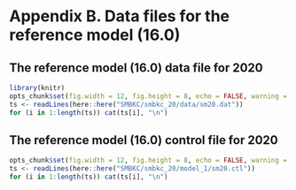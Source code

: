 # Appendix B. Data files for the reference model (16.0) {-}
## The reference model (16.0) data file for 2020 {-}

\fontsize{7}{9}
```r
library(knitr)
opts_chunk$set(fig.width = 12, fig.height = 8, echo = FALSE, warning = FALSE, message = FALSE)
ts <- readLines(here::here("SMBKC/smbkc_20/data/sm20.dat"))
for (i in 1:length(ts)) cat(ts[i], "\n")
```
## The reference model (16.0) control file for 2020{-}
```r
opts_chunk$set(fig.width = 12, fig.height = 8, echo = FALSE, warning = FALSE, message = FALSE)
ts <- readLines(here::here("SMBKC/smbkc_20/model_1/sm20.ctl"))
for (i in 1:length(ts)) cat(ts[i], "\n")
```


